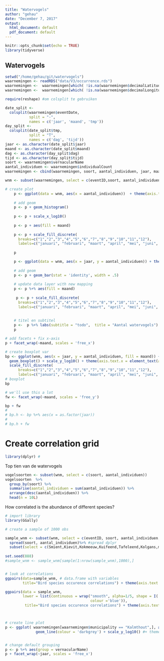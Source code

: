 ```yaml
---
title: "Watervogels"
author: "gehau"
date: "December 7, 2017"
output:
  html_document: default
  pdf_document: default
---
```


```r

knitr::opts_chunk$set(echo = TRUE)
library(tidyverse)


```

## Watervogels

```r
setwd("/home/gehau/git/watervogels")
waarnemingen <- readRDS("data/V3/occurrence.rds")
waarnemingen <-  waarnemingen[which( !is.na(waarnemingen$decimalLatitude), arr.ind=TRUE),]
waarnemingen <-  waarnemingen[which( !is.na(waarnemingen$decimalLongitude), arr.ind=TRUE),]


```

```r
require(reshape) #om colsplit te gebruiken
```

```r
date_split <-
  colsplit(waarnemingen$eventDate,
           split = "-",
           names = c('jaar', 'maand', 'tmp'))
day_split <-
  colsplit(date_split$tmp,
           split = "T",
           names = c('dag', 'tijd'))
jaar <- as.character(date_split$jaar)
maand <- as.character(date_split$maand)
dag <- as.character(day_split$dag)
tijd <- as.character(day_split$tijd)
soort <- waarnemingen$vernacularName
aantal_individuen <- waarnemingen$individualCount
waarnemingen <- cbind(waarnemingen, soort, aantal_individuen, jaar, maand, dag, tijd)

wnm <- subset(waarnemingen, select = c(eventID,soort, aantal_individuen,jaar, maand, dag, tijd))

```

```r
# create plot
    p <- ggplot(data = wnm, aes(x = aantal_individuen))  + theme(axis.text.x = element_text(angle = 60, hjust = 1))
    
    # add geom
    p <- p + geom_histogram() 
    
    p <- p + scale_x_log10() 
    
    p <- p + aes(fill = maand) 
    
    p <- p + scale_fill_discrete(
      breaks=c("1","2","3","4","5","6","7","8","9","10","11","12"), 
      labels=c("januari", "februari", "maart", "april", "mei", "juni", "juli", "augustus", "september", "oktober", "november", "december")) 
    
    p
```


```r

    p <- ggplot(data = wnm, aes(x = jaar, y = aantal_individuen)) + theme(axis.text.x = element_text(angle = 60, hjust = 1))
    
    # add geom
    p <- p + geom_bar(stat = 'identity', width = .5)
    
    # update data layer with new mapping
    p <- p %+% aes(fill = maand)
    
     p <- p + scale_fill_discrete(
      breaks=c("1","2","3","4","5","6","7","8","9","10","11","12"), 
      labels=c("januari", "februari", "maart", "april", "mei", "juni", "juli", "augustus", "september", "oktober", "november", "december")) 
    
    
    # titel en subtitel
    p <-  p %+% labs(subtitle = "todo",  title = "Aantal watervogels")
    p
```


```r

# add facets + fix x-axis
p + facet_wrap(~maand, scales = 'free_x')

```


```r

# create boxplot var
bp <- ggplot(wnm, aes(x = jaar, y = aantal_individuen, fill = maand)) +
  geom_boxplot() + scale_y_log10() + theme(axis.text.x = element_text(angle = 60, hjust = 1)) + 
  scale_fill_discrete(
      breaks=c("1","2","3","4","5","6","7","8","9","10","11","12"), 
      labels=c("januari", "februari", "maart", "april", "mei", "juni", "juli", "augustus", "september", "oktober", "november", "december")) + labs(subtitle = "todo",  title = "Aantal watervogels") 
# boxplot
bp

# we'll use this a lot  
fw <- facet_wrap(~maand, scales = 'free_y')

bp + fw
# 
# bp.h <- bp %+% aes(x = as.factor(jaar)) 
# 
# bp.h + fw


```

# Create correlation grid

```r
library(dplyr) #
```
Top tien van de watervogels
```r
vogelsoorten <- subset(wnm, select = c(soort, aantal_individuen))
vogelsoorten  %>% 
  group_by(soort) %>% 
  summarise(aantal_individuen = sum(aantal_individuen)) %>%
  arrange(desc(aantal_individuen)) %>% 
  head(n = 10L)
```

How correlated is the abundance of different species?
```r
# import library
library(GGally) 
```

```r
# create a sample of 1000 obs

sample_wnm <- subset(wnm, select = c(eventID, soort, aantal_individuen, maand)) %>% 
  spread(soort, aantal_individuen)%>% #spread dplyr
  subset(select = c(Smient,Kievit,Kokmeeuw,Kuifeend,Tafeleend,Kolgans,maand))
  
set.seed(888) 
#sample_wnm <- sample_wnm[sample(1:nrow(sample_wnm),1000),]


# look at correlations
ggpairs(data=sample_wnm, # data.frame with variables
        title="Bird species occurence correlations") + theme(axis.text.x = element_text(angle = 60, hjust = 1)) 
```

```r

ggpairs(data = sample_wnm, 
        lower = list(continuous = wrap("smooth", alpha=1/5, shape = I('.'), 
                                       colour ='blue')),
         title="Bird species occurence correlations") + theme(axis.text.x = element_text(angle = 60, hjust = 1))




```


```r


# create line plot
p <- ggplot( waarnemingen[waarnemingen$municipality == "Kalmthout",], aes(verbatimEventDate, individualCount)) +
              geom_line(colour = 'darkgrey') + scale_y_log10() #+ theme(axis.text.x = element_text(angle = 60, hjust = 1))


# change default grouping
p <- p %+% aes(group = vernacularName)
p + facet_wrap(~jaar, scales = 'free_x')


```
